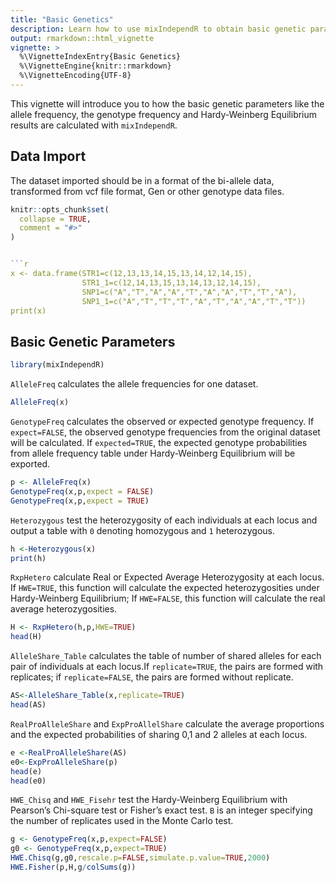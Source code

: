 ---
title: "Basic Genetics"
description: Learn how to use mixIndependR to obtain basic genetic parameters
output: rmarkdown::html_vignette
vignette: >
  %\VignetteIndexEntry{Basic Genetics}
  %\VignetteEngine{knitr::rmarkdown}
  %\VignetteEncoding{UTF-8}
---
This vignette will introduce you to how the basic genetic parameters like the allele frequency, the genotype frequency and Hardy-Weinberg Equilibrium results are calculated with `mixIndependR`.

## Data Import

The dataset imported should be in a format of the bi-allele data, transformed from vcf file format, Gen or other genotype data files. 


```{r, include = FALSE}
knitr::opts_chunk$set(
  collapse = TRUE,
  comment = "#>"
)


```{r,echo=FALSE}
x <- data.frame(STR1=c(12,13,13,14,15,13,14,12,14,15),
                STR1_1=c(12,14,13,15,13,14,13,12,14,15),
                SNP1=c("A","T","A","A","T","A","A","T","T","A"),
                SNP1_1=c("A","T","T","T","A","T","A","A","T","T"))
print(x)
```
## Basic Genetic Parameters

```{r setup}
library(mixIndependR)
```
`AlleleFreq` calculates the allele frequencies for one dataset.

```{r}
AlleleFreq(x)
```
`GenotypeFreq` calculates the observed or expected genotype frequency. If `expect=FALSE`, the observed genotype frequencies from the original dataset will be calculated. If `expected=TRUE`, the expected genotype probabilities from allele frequency table under Hardy-Weinberg Equilibrium will be exported.

```{r}
p <- AlleleFreq(x)
GenotypeFreq(x,p,expect = FALSE)
GenotypeFreq(x,p,expect = TRUE)
```
`Heterozygous` test the heterozygosity of each individuals at each locus and output a table with `0` denoting homozygous and `1` heterozygous.

```{r}
h <-Heterozygous(x)
print(h)
```
`RxpHetero` calculate Real or Expected Average Heterozygosity at each locus. If `HWE=TRUE`, this function will calculate the expected heterozygosities under Hardy-Weinberg Equilibrium; If `HWE=FALSE`, this function will calculate the real average heterozygosities.

```{r}
H <- RxpHetero(h,p,HWE=TRUE)
head(H)
```
`AlleleShare_Table` calculates the table of number of shared alleles for each pair of individuals at each locus.If `replicate=TRUE`, the pairs are formed with replicates; if `replicate=FALSE`, the pairs are formed without replicate.

```{r}
AS<-AlleleShare_Table(x,replicate=TRUE)
head(AS)
```
`RealProAlleleShare` and `ExpProAllelShare` calculate the average proportions and the expected probabilities of sharing 0,1 and 2 alleles at each locus.


```{r}
e <-RealProAlleleShare(AS)
e0<-ExpProAlleleShare(p)
head(e)
head(e0)
```

`HWE_Chisq` and `HWE_Fisehr` test the Hardy-Weinberg Equilibrium with Pearson's Chi-square test or Fisher's exact test. `B` is an integer specifying the number of replicates used in the Monte Carlo test.

```{r}
g <- GenotypeFreq(x,p,expect=FALSE)
g0 <- GenotypeFreq(x,p,expect=TRUE)
HWE.Chisq(g,g0,rescale.p=FALSE,simulate.p.value=TRUE,2000)
HWE.Fisher(p,H,g/colSums(g))
```

